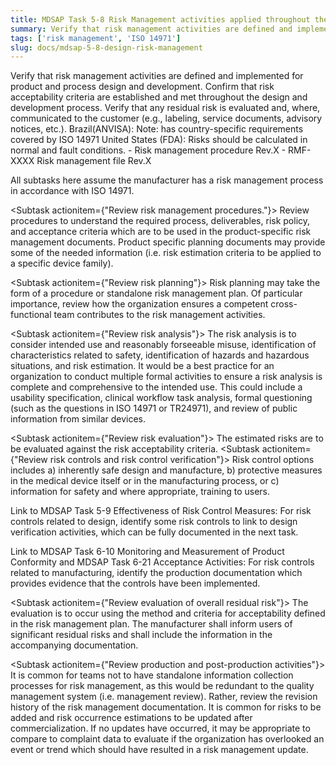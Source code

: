 ```yaml
---
title: MDSAP Task 5-8 Risk Management activities applied throughout the design and development project
summary: Verify that risk management activities are defined and implemented for product and process design and development.
tags: ['risk management', 'ISO 14971']
slug: docs/mdsap-5-8-design-risk-management
---
```


<RegLang>
Verify that risk management activities are defined and implemented for product and process design and development.
Confirm that risk acceptability criteria are established and met throughout the design and development process.
Verify that any residual risk is evaluated and, where, communicated to the customer (e.g., labeling, service documents, advisory notices, etc.).
Brazil(ANVISA): Note: has country-specific requirements covered by ISO 14971
United States (FDA): Risks should be calculated in normal and fault conditions. 
</RegLang>
<QdocList docs={['risk management file', 'my second doc']}/>

<ReportLang>
- Risk management procedure Rev.X
- RMF-XXXX Risk management file Rev.X
</ReportLang>

All subtasks here assume the manufacturer has a risk management process in accordance with ISO 14971.

<Subtask actionitem={"Review risk management procedures."}>
Review procedures to understand the required process, deliverables, risk policy, and acceptance criteria which are to be used in the product-specific risk management documents.  Product specific planning documents may provide some of the needed information (i.e. risk estimation criteria to be applied to a specific device family).
</Subtask>

<Subtask actionitem={"Review risk planning"}>
Risk planning may take the form of a procedure or standalone risk management plan. Of particular importance, review how the organization ensures a competent cross-functional team contributes to the risk management activities.
</Subtask>

<Subtask actionitem={"Review risk analysis"}>
The risk analysis is to consider intended use and reasonably forseeable misuse, identification of characteristics related to safety, identification of hazards and hazardous situations, and risk estimation. 
It would be a best practice for an organization to conduct multiple formal activities to ensure a risk analysis is complete and comprehensive to the intended use. 
This could include a usability specification, clinical workflow task analysis, formal questioning (such as the questions in ISO 14971 or TR24971), and review of public information from similar devices.
</Subtask>

<Subtask actionitem={"Review risk evaluation"}>
The estimated risks are to be evaluated against the risk acceptability criteria.
</Subtask>
<Subtask actionitem={"Review risk controls and risk control verification"}>
Risk control options includes a) inherently safe design and manufacture, b) protective measures in the medical device itself or in the manufacturing process, or c) information for safety and where appropriate, training to users.

Link to <QLink>MDSAP Task 5-9 Effectiveness of Risk Control Measures</QLink>: For risk controls related to design, identify some risk controls to link to design verification activities, which can be fully documented in the next task.

Link to <QLink>MDSAP Task 6-10 Monitoring and Measurement of Product Conformity</QLink> and <QLink>MDSAP Task 6-21 Acceptance Activities</QLink>: For risk controls related to manufacturing, identify the production documentation which provides evidence that the controls have been implemented.
</Subtask>

<Subtask actionitem={"Review evaluation of overall residual risk"}>
The evaluation is to occur using the method and criteria for acceptability defined in the risk management plan.  The manufacturer shall inform users of significant residual risks and shall include the information in the accompanying documentation.  
</Subtask>

<Subtask actionitem={"Review production and post-production activities"}>
It is common for teams not to have standalone information collection processes for risk management, as this would be redundant to the quality management system (i.e. management review).
Rather, review the revision history of the risk management documentation.  It is common for risks to be added and risk occurrence estimations to be updated after commercialization. If no updates have occurred, it may be appropriate to compare to complaint data to evaluate if the organization has overlooked an event or trend which should have resulted in a risk management update.
</Subtask>



